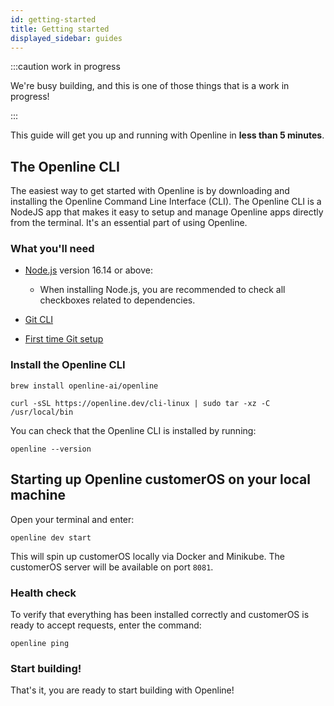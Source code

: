 ```yaml
---
id: getting-started
title: Getting started
displayed_sidebar: guides
---
```


:::caution work in progress

We're busy building, and this is one of those things that is a work in progress!

:::

This guide will get you up and running with Openline in **less than 5 minutes**.  

## The Openline CLI

The easiest way to get started with Openline is by downloading and installing the Openline Command Line Interface (CLI).  The Openline CLI is a NodeJS app that makes it easy to setup and manage Openline apps directly from the terminal.  It's an essential part of using Openline.

### What you'll need

- [Node.js][node] version 16.14 or above:
  - When installing Node.js, you are recommended to check all checkboxes related to dependencies.

- [Git CLI][git]
- [First time Git setup][git-setup]


### Install the Openline CLI

<Tabs>
<TabItem value="macos" label="macOS" default>

```shell
brew install openline-ai/openline
```
  
</TabItem>
<TabItem value="linux" label="linux" default>
    

```shell
curl -sSL https://openline.dev/cli-linux | sudo tar -xz -C /usr/local/bin
```
 
</TabItem>
</Tabs>

You can check that the Openline CLI is installed by running:

```shell
openline --version
```

## Starting up Openline customerOS on your local machine

Open your terminal and enter:

```shell
openline dev start
```

This will spin up customerOS locally via Docker and Minikube.  The customerOS server will be available on port `8081`.

### Health check

To verify that everything has been installed correctly and customerOS is ready to accept requests, enter the command:

```shell
openline ping
```

### Start building!

That's it, you are ready to start building with Openline!


<!---References---->

[git]: https://git-scm.com/book/en/v2/Getting-Started-Installing-Git
[git-setup]: https://git-scm.com/book/en/v2/Getting-Started-First-Time-Git-Setup
[node]: https://nodejs.org/en/download/